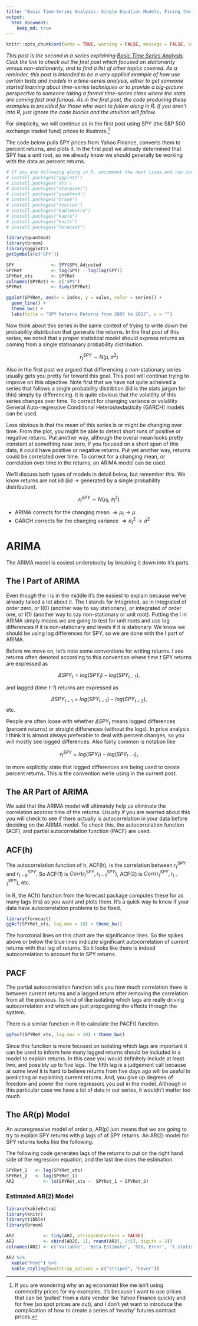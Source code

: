 ```yaml
---
title: "Basic Time-Series Analysis: Single Equation Models, Fixing the Mean and Variance (ARIMA & GARCH)"
output:
  html_document:
    keep_md: true
---
```



```r
knitr::opts_chunk$set(echo = TRUE, warning = FALSE, message = FALSE, cache = TRUE)

```

*This post is the second in a series explaining [Basic Time Series Analysis](http://blog.mindymallory.com/2018/01/basic-time-series-analysis-the-game/). Click the link to check out the first post which focused on stationarity versus non-stationarity, and to find a list of other topics covered. As a reminder, this post is intended to be a very applied example of how use certain tests and models in a time-sereis analysis, either to get someone started learning about time-series techniques or to provide a big-picture perspective to someone taking a formal time-series class where the stats are coming fast and furious. As in the first post, the code producing these examples is provided for those who want to follow along in R. If you aren't into R, just ignore the code blocks and the intuition will follow.* 

For simplicity, we will continue as in the first post using SPY (the S&P 500 exchange traded fund) prices to illustrate.[^whycomm]

[^whycomm]: If you are wondering why an ag economist like me isn't using commodity prices for my examples, it's because I want to use prices that can be 'pulled' from a data vendor like Yahoo Finance quickly and for free (so spot prices are out), and I don't yet want to introduce the complication of how to create a series of 'nearby' futures contract prices. 

The code below pulls SPY prices from Yahoo Finance, converts them to percent returns, and plots it. In the first post we already determined that SPY has a unit root, so we already know we should generally be working with the data as percent returns.  

```r

# If you are following along in R, uncomment the next lines and run once to install the required packages 
# install.packages('ggplot2')
# install.packages('xts')
# install.packages("stargazer")
# install.packages('quantmod')
# install.packages('broom')
# install.packages('tseries')
# install.packages("kableExtra")
# install.packages("kable")
# install.packages("knitr")
# install.packages("forecast")

library(quantmod)
library(broom)
library(ggplot2)
getSymbols(c('SPY'))

SPY              <- SPY$SPY.Adjusted
SPYRet           <- log(SPY) - log(lag(SPY))
SPYRet_xts       <- SPYRet
colnames(SPYRet) <- c('SPY')
SPYRet           <- tidy(SPYRet)

ggplot(SPYRet, aes(x = index, y = value, color = series)) + 
  geom_line() + 
  theme_bw() +
  labs(title = "SPY Returns Returns from 2007 to 2017", x = "")


```

Now think about this series in the same context of trying to write down the probability distribution that generate the returns. In the first post of this series, we noted that a proper statistical model should express returns as coming from a single statioanary probability distribution. 

$$r^{SPY}_t \sim N(\mu, \sigma^2)$$

Also in the first post we argued that differencing a non-stationary series usually gets you pretty far toward this goal. This post will continue trying to improve on this objective. Note first that we have not quite acheived a series that follows a single probability distribtion (iid is the stats jargon for this) simply by differencing. It is quite obvious that the volatility of this series changes over time. To correct for changing variance or volalility General Auto-regressive Conditional Heteroskedasticity (GARCH) models can be used. 

Less obvious is that the mean of this series is or might be changing over time. From the plot, you might be able to detect short runs of positive or negative returns. Put another way, although the overal mean looks pretty constant at something near zero, if you focused on a short span of this data, it could have positive or negative returns. Put yet another way, returns could be correlated over time. To correct for a changing mean, or correlation over time in the returns, an ARIMA model can be used. 

We'll discuss both types of models in detail below, but remember this. We know returns are not iid (iid $\rightarrow$ generated by a single probability distribution).

$$r^{SPY}_t \sim N(\mu_t, \sigma_t^2)$$

+ ARIMA corrects for the changing mean $\Rightarrow \mu_t \rightarrow \mu$
+ GARCH corrects for the changing variance $\Rightarrow \sigma^2_t \rightarrow \sigma^2$

# ARIMA 

The ARIMA model is easiest understooby by breaking it down into it's parts. 

## The I Part of ARIMA

Even though the I is in the middle it's the easiest to explain because we've already talked a lot about it. The I stands for Integreted, as in Integrated of order zero, or I(0) (another way to say stationary), or integrated of order one, or I(1) (another way to say non-stationary or unit root). Putting the I in ARIMA simply means we are going to test for unit roots and use log differences if it is non-stationary and levels if it is stationary. We know we should be using log differences for SPY, so we are done with the I part of ARIMA. 

Before we move on, let's note some conventions for writing returns. I see returns often denoted according to this convention where time *t* SPY returns are expressed as

$$\Delta SPY_t = log(SPY_t) - log(SPY_{t-1}),$$ 

and lagged (time *t-1*) returns are expressed as

$$\Delta SPY_{t-1} = log(SPY_{t-1}) - log(SPY_{t-2}),$$ etc.


People are often loose with whether $\Delta SPY_t$ means logged differences (percent returns) or straight differences (without the logs). In price analysis I think it is almost always preferable to deal with percent changes, so you will mostly see logged differences. Also fairly common is notation like

$$r^{SPY}_t = log(SPY_t) - log(SPY_{t-1}),$$

to more explicitly state that logged differences are being used to create percent returns. This is the convention we're using in the current post. 


## The AR Part of ARIMA

We said that the ARIMA model will ultimately help us eliminate the correlation accross time of the returns. Usually if you are worried about this you will check to see if there actually is autocorrelation in your data before deciding on the ARIMA model. To check this, the autocorrelation function (ACF), and partial autocorrelation function (PACF) are used. 

## ACF(h)

The autocorrelation function of h, ACF(h), is the correlation between $r^{SPY}_t$ and $r^{SPY}_{t-h}$. So ACF(1) is $Corr(r^{SPY}_t, r^{SPY}_{t-1})$, ACF(2) is $Corr(r^{SPY}_t, r^{SPY}_{t-1})$, etc. 

In R, the ACf() function from the forecast package computes these for as many lags (h's) as you want and plots them. It's a quick way to know if your data have autocorrelation problems to be fixed. 

```r
library(forecast)
ggAcf(SPYRet_xts, lag.max = 10) + theme_bw()

```

The horozonal lines on this chart are the significance lines. So the spikes above or below the blue lines indicate significant autocorrelation of current returns with that lag of returns. So it looks like there is indeed autocorrelation to account for in SPY returns. 

## PACF

The partial autocorrelation function tells you how much correlation there is between current returns and a lagged return after removing the correlation from all the previous. Its kind of like isolating which lags are really driving autocorrelation and which are just propogating the effects through the system. 

There is a similar function in R to calculate the PACF() funciton. 

```r
ggPacf(SPYRet_xts, lag.max = 10) + theme_bw()

```

Since this function is more focused on isolating which lags are important it can be used to inform how many lagged returns should be included in a model to explain returns. In this case you would definitely include at least two, and possibly up to five lags. The fifth lag is a judgement call because at some level it is hard to believe returns from five days ago will be useful in predicting or explaining current returns. And, you give up degrees of freedom and power the more regressors you put in the model. Although in this particular case we have a lot of data in our series, it wouldn't matter too much.



## The AR(p) Model

An autoregressive model of order p, AR(p) just means that we are going to try to explain SPY returns with p lags of of SPY returns. An AR(2) model for SPY returns looks like the following: 


\begin{align}
r^{SPY}_t &= \beta_0 + \beta_1r^{SPY}_{t-1} + \beta_2r^{SPY}_{t-2} + \epsilon_t \\
\end{align}


The following code generates lags of the returns to put on the right hand side of the regression equation, and the last line does the estimation.

```r
SPYRet_1   <- lag(SPYRet_xts)
SPYRet_2   <- lag(SPYRet_1)
AR2           <- lm(SPYRet_xts ~  SPYRet_1 + SPYRet_2)
```


### Estimated AR(2) Model
```r
library(kableExtra)
library(knitr)
library(tibble)
library(broom)

AR2           <- tidy(AR2, stringsAsFactors = FALSE) 
AR2           <- cbind(AR2[, 1], round(AR2[, 2:5], digits = 2))
colnames(AR2) <- c('Variable', 'Beta Estimate', 'Std. Error', 't-statistic', 'P-Value')

AR2 %>% 
  kable("html") %>% 
  kable_styling(bootstrap_options = c("striped", "hover"))
```





